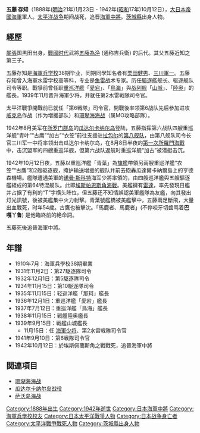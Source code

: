 {{Unreferenced |time=2008-04-01T14:52:36+00:00 }}
{{Infobox Military Person
|name= 五藤存知
|lived= 1888年1月23日 - 1942年10月12日
|placeofbirth= [[茨城縣|茨城縣]]
|placeofdeath= 
|image= [[File:Goto_Aritomo.jpg|220px]]
|caption= 海軍中將 五藤存知
|nickname=
|allegiance= [[大日本帝國海軍|大日本帝國海軍]]
|serviceyears= 1910年－1942年
|rank= 海軍中將（战死追晋）
|commands= 第2水雷戦隊司令官<br />第6戦隊司令官
|unit= 
|battles= [[太平洋戰爭|太平洋戰爭]] · [[瓜达尔卡纳尔岛战役|瓜达尔卡纳尔岛战役]]
|awards= 
|laterwork= 
}}
{{japanese|japanese=五藤 存知|kana=ごとう ありとも|romaji=Aritomo Gotō}}
'''五藤 存知'''（1888年([[明治|明治]]21年)1月23日 - 1942年([[昭和|昭和]]17年)10月12日），[[大日本帝國海軍|大日本帝國海軍]]軍人。[[太平洋战争|太平洋战争]]期间战死，追晋[[海軍|海軍]][[中將|中將]]。[[茨城縣|茨城縣]]出身人物。

==經歷==
[[尾張|尾張]]国黒田出身，[[战国时代_(日本)|戰國时代]]武將[[五藤為浄|五藤為浄]] (通称吉兵衛) 的后代。其父五藤近知之第三子。

五藤存知是[[海軍兵学校|海軍兵学校]]38期毕业，同期同學知名者有[[栗田健男|栗田健男]]、[[三川軍一|三川軍一]]。五藤存知曾入海軍水雷学校高等科，专业是[[鱼雷|鱼雷]]战术专家。历任[[驅逐艦|驅逐艦]]舰长、驱逐舰队司令等职。戰爭前曾任职[[重巡洋艦|重巡洋艦]]「[[愛宕號重巡洋艦|愛宕]]」、「[[鳥海號重巡洋艦|鳥海]]」與[[战列舰|战列舰]]「[[山城號戰艦|山城]]」、「[[陸奧號戰艦|陸奥]]」的艦長。1939年11月晋升海軍少将，并就任第2水雷戦隊司令官。

太平洋戰爭開戰前已就任「第6戦隊」司令官，開戰後率领第6战队先后參加进攻[[威克岛|威克岛]]作战（作为増援部队）和[[珊瑚海海战|珊瑚海海战]]（属MO攻略部隊）。

1942年8月美军在[[所罗门群岛|所罗门群岛]]的[[瓜达尔卡纳尔岛|瓜达尔卡纳尔岛]]登陆，五藤指挥第六战队四艘重巡洋舰“青叶”“古鹰”“加古”“衣笠”前往支援驻[[拉包尔|拉包尔]]的[[第8艦隊_(日本海軍)|第八舰队]]，由第八舰队司令长官三川军一中将率领出击瓜达尔卡纳尔岛，在8月8日半夜的[[萨沃岛海战|第一次所羅門海戰]]中，击沉盟军的四艘重巡洋舰，但第六战队返航时重巡洋舰“加古”被潜艇击沉。

1942年10月12日夜，五藤以重巡洋艦「青葉」為[[旗艦|旗艦]]帶領另兩艘重巡洋艦“衣笠”“古鷹”和2艘驱逐舰，掩护输送增援的舰队并前去砲轟瓜達爾卡納爾島上的亨德森機場。艦隊遭遇美軍的[[诺曼·斯科特|诺曼·斯科特]]海军少將率領的，由四艘巡洋艦與五艘驅逐艦組成的第64特混舰队。此即[[埃斯帕恩斯角海戰|埃斯帕恩斯角海戰]]。美艦擁有[[雷達|雷達]]，率先發現日艦并占据了有利的“T”字横头阵位，但五藤还不知情誤認美軍艦隊為友艦，向其發出灯光訊號，後被美艦集中火力射擊。青葉號艦橋被美艦擊中，五藤兩足斷飛，大量出血戰死，时年54歲。古鷹也被擊沈。「馬鹿者、馬鹿者」(不停咬牙切齒骂着'''巴嘎丫鲁''') 是他臨終前的絶命詞。

五藤死後追晉海軍中將。

== 年譜 ==
*1910年7月：海軍兵學校38期畢業
*1931年11月2日：第27駆逐隊司令
*1932年12月1日：第5駆逐隊司令
*1934年11月15日：第10駆逐隊司令
*1935年11月15日：轻巡洋艦「那珂」艦長
*1936年12月1日：重巡洋艦「愛宕」艦長
*1937年7月12日：重巡洋艦「鳥海」艦長
*1938年11月15日：戦艦陸奥艦長
*1939年9月15日：戦艦山城艦長
**11月15日：任 [[海軍少将|海軍少将]]、第2水雷戦隊司令官
*1941年9月10日：第6戦隊司令官
*1942年10月12日：於埃斯佩蘭斯角之戰戰死，追晉海軍中將

== 関連項目 ==
*[[珊瑚海海战|珊瑚海海战]]
*[[瓜达尔卡纳尔岛战役|瓜达尔卡纳尔岛战役]]
*[[萨沃岛海战|萨沃岛海战]]

{{DEFAULTSORT:Goto Aritomo}}
[[Category:1888年出生|Category:1888年出生]]
[[Category:1942年逝世|Category:1942年逝世]]
[[Category:日本海軍中將|Category:日本海軍中將]]
[[Category:海軍兵學校校友|Category:海軍兵學校校友]]
[[Category:日本太平洋戰爭人物|Category:日本太平洋戰爭人物]]
[[Category:日本战争身亡者|Category:日本战争身亡者]]
[[Category:太平洋戰爭戰死人物|Category:太平洋戰爭戰死人物]]
[[Category:茨城縣出身人物|Category:茨城縣出身人物]]